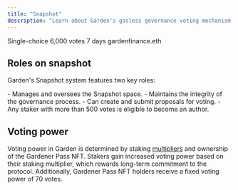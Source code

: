 ```yaml
---
title: "Snapshot"
description: "Learn about Garden's gasless governance voting mechanism using Snapshot"
---
```


<CardGroup cols={2}>
  <Card title="Vote Type" icon="check">
    Single-choice
  </Card>
  <Card title="Quorum Required" icon="users">
    6,000 votes
  </Card>
  <Card title="Vote Period" icon="clock">
    7 days
  </Card>
  <Card title="Snapshot" icon="globe" href="https://snapshot.box/#/s:gardenfinance.eth">
    gardenfinance.eth
  </Card>
</CardGroup>

## Roles on snapshot

Garden's Snapshot system features two key roles:

<AccordionGroup>
  <Accordion title="Super admin">
    - Manages and oversees the Snapshot space.
    - Maintains the integrity of the governance process.
  </Accordion>
  
  <Accordion title="Author">
    - Can create and submit proposals for voting.
    - Any staker with more than 500 votes is eligible to become an author.
  </Accordion>
</AccordionGroup>

## Voting power

Voting power in Garden is determined by staking [multipliers](/home/fundamentals/introduction/stakers) and ownership of the Gardener Pass NFT. Stakers gain increased voting power based on their staking multiplier, which rewards long-term commitment to the protocol. Additionally, Gardener Pass NFT holders receive a fixed voting power of 70 votes. 